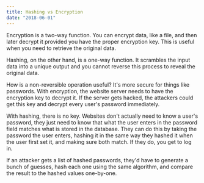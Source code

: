 ```yaml
---
title: Hashing vs Encryption
date: "2018-06-01"
---
```


Encryption is a two-way function. You can encrypt data, like a file, and then later decrypt it provided you have the proper encryption key. This is useful when you need to retrieve the original data.

Hashing, on the other hand, is a one-way function. It scrambles the input data into a unique output and you cannot reverse this process to reveal the original data.

How is a non-reversible operation useful? It's more secure for things like passwords. With encryption, the website server needs to have the encryption key to decrypt it. If the server gets hacked, the attackers could get this key and decrypt every user's password immediately.

With hashing, there is no key. Websites don't actually need to know a user's password, they just need to know that what the user enters in the password field matches what is stored in the database. They can do this by taking the password the user enters, hashing it in the same way they hashed it when the user first set it, and making sure both match. If they do, you get to log in.

If an attacker gets a list of hashed passwords, they'd have to generate a bunch of guesses, hash each one using the same algorithm, and compare the result to the hashed values one-by-one.
